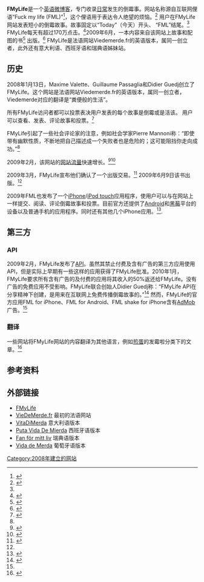 {{Infobox website
| name           = Fmylife
| logo           = FML Logo.svg
| url            = {{url|http://www.fmylife.com}}
| alexa          = 5587
| type           = [[微博客|微博客]]
| language       = 法语、英语、意大利语、西班牙语和瑞典语
| owner          = Maxime Valette
| author         = Guillaume Passaglia和Didier Guedj
| launch_date    = {{start date and age|2008|1}}
| current_status = 活跃
}}
'''FMyLife'''是一个[[英语|英语]][[微博客|微博客]]，专门收录[[日常生活活动|日常]]发生的倒霉事。网站名称源自互联网俚语“Fuck my life (FML)”<ref name="FAQ">{{cite web | url=http://www.fmylife.com/faq | title=FML: Frequently asked questions | accessdate=2011-02-13 | deadurl=yes | archiveurl=https://web.archive.org/web/20110606024809/http://www.fmylife.com/faq | archivedate=2011-06-06 }}</ref>，这个俚语用于表达令人绝望的烦恼。<ref name="FML">{{cite web | url=http://en.wiktionary.org/wiki/FML | title=FML - Wiktionary | accessdate=2011-02-13 | archive-date=2011-05-14 | archive-url=https://web.archive.org/web/20110514155519/http://en.wiktionary.org/wiki/FML | dead-url=no }}</ref> 用户在FMyLife网站发表短小的倒霉故事。故事固定以“Today”（今天）开头、 “FML”结尾。<ref name="FAQ" />
FMyLife每天有超过170万点击。<ref>{{cite news|url=http://www.boston.com/lifestyle/articles/2009/05/30/the_culture_of_failure_thrives_on_the_web/|title=The culture of failure|last=Aucoin|first=Don|date=2009-05-30|publisher=Boston Globe|accessdate=2009-08-05|archive-date=2009-06-03|archive-url=https://web.archive.org/web/20090603154421/http://www.boston.com/lifestyle/articles/2009/05/30/the_culture_of_failure_thrives_on_the_web/|dead-url=no}}</ref>2009年6月，一本内容来自该网站上故事和配图的书<ref name="book">{{cite web|url=http://www.fmylife.com/blog/50|title=FMyLife, the book!|date=2009-05-17|publisher=FMyLife|accessdate=2009-08-05|deadurl=yes|archiveurl=https://web.archive.org/web/20090804115001/http://www.fmylife.com/blog/50|archivedate=2009-08-04}}</ref> 出版。<ref name="book-release">{{cite web|url=http://www.fmylife.com/blog/99|title=The book is now available|date=2009-06-09|publisher=FMyLife|accessdate=2009-08-05|deadurl=yes|archiveurl=https://web.archive.org/web/20090801140739/http://www.fmylife.com/blog/99|archivedate=2009-08-01}}</ref> FMyLife是法语网站Viedemerde.fr的英语版本，属同一创立者，此外还有意大利语、西班牙语和瑞典语姊妹站。

== 历史 ==
2008年1月13日，Maxime Valette、Guillaume Passaglia和Didier Guedj创立了FMyLife。这个网站是法语网站Viedemerde.fr的英语版本，属同一创立者，Viedemerde对应的翻译是“粪便般的生活”。

所有FMyLife访问者都可以投票表决用户发表的每个故事是倒霉或是活该。 用户可以查看、发表、评论故事和投票。<ref name="timesonline">{{cite news|url=http://technology.timesonline.co.uk/tol/news/tech_and_web/the_web/article5854263.ece|title=French cash in on internet despair as depression builds across Atlantic|last=Bremner|first=Charles|coauthors=Marie Tourres|date=2009-03-06|publisher=Times Online|accessdate=2009-03-18 | location=London}}</ref>

FMyLife引起了一些社会评论家的注意，例如社会学家Pierre Mannoni称：“即使带有幽默性质，不断地把自己描述成一个失败者也是危险的；这可能阻挡你走向成功。”<ref name="timesonline" />

2009年2月，该网站的[[网站流量|网站流量]]快速增长。<ref>{{cite web|url=http://www.alexa.com/data/details/traffic_details/fmylife.com|title=FMylife.com - Traffic Details from Alexa|publisher=Alexa|accessdate=2009-03-18|archive-date=2019-10-16|archive-url=https://web.archive.org/web/20191016160118/https://twitter.com/Monika_Lind/status/1183008104922976257?lang=ja|dead-url=no}}</ref><ref>{{cite news|url=http://latimesblogs.latimes.com/technology/2009/02/fml-fmylife.html|title=FMyLife lets you sound off on everyday problems|last=Milian|first=Mark|date=2009-02-10|publisher=Los Angeles Times|accessdate=2009-03-18|archive-date=2009-03-08|archive-url=https://web.archive.org/web/20090308025319/http://latimesblogs.latimes.com/technology/2009/02/fml-fmylife.html|dead-url=no}}</ref>

2009年3月，FMyLife宣布他们确认了一个出版交易。<ref>{{cite news|url=http://www.businessinsider.com/f-my-life-gets-book-deal-2009-3|title='F*** My Life' Gets Book Deal|last=Carlson|first=Nicholas|date=2009-03-17|publisher=Business Insider|accessdate=2009-03-18|archive-date=2009-03-19|archive-url=https://web.archive.org/web/20090319033330/http://www.businessinsider.com/f-my-life-gets-book-deal-2009-3|dead-url=no}}</ref> 2009年6月9日该书出版。<ref name="book-release" />

2009年FML也发布了一个[[iPhone|iPhone]]/[[iPod_touch|iPod touch]]应用程序，使用户可以与在网站上一样提交、阅读、评论倒霉故事和投票。目前官方还提供了[[Android|Android]]和[[黑莓手机|黑莓]]平台的设备以及普通手机的应用程序。同时还有其他几个iPhone应用。<ref name="apps">{{cite web | url=http://www.fmylife.com/applications/official | title=FML: All official applications for mobile phone | accessdate=2010-08-18 | deadurl=yes | archiveurl=https://web.archive.org/web/20100823123433/http://www.fmylife.com/applications/official | archivedate=2010-08-23 }}</ref>.

== 第三方 ==
=== API ===
2009年2月，FMyLife发布了[[API|API]]。虽然其禁止付费及含有广告的第三方应用使用API，但是实际上早期有一些这样的应用获得了FMyLife批准。2010年1月，FMyLife要求所有含有广告的及付费的应用将其收入的50%返还给FMyLife。没有广告的免费应用不受影响。FMyLife联合创始人Didier Guedj称：“FMyLife API在分享精神下创建，是用来在互联网上免费传播倒霉故事的。”<ref name="api">{{cite web | url=http://techcrunch.com/2010/01/02/fmylife-api/ | title=FMyLife Starts Clamping Down On Its API, Has Some Developers Saying FML | accessdate=2011-02-13 | archive-date=2011-01-20 | archive-url=https://web.archive.org/web/20110120182217/http://techcrunch.com/2010/01/02/fmylife-api/ | dead-url=no }}</ref> 然而，FMyLife的官方应用FML for iPhone、FML for Android、FML shake for iPhone含有[[AdMob|AdMob]]广告。<ref name="apps" />

=== 翻译 ===
一些网站将FMyLife网站的内容翻译为其他语言，例如[[煎蛋_(网站)|煎蛋]]的发霉啦分类下的文章。<ref name="jandan">{{cite web | url=http://jandan.net/fml | title=[FML] 发霉啦 | accessdate=2011-02-13 | deadurl=yes | archiveurl=https://web.archive.org/web/20101218013140/http://jandan.net/fml | archivedate=2010-12-18 }}</ref>

== 参考资料 ==
{{reflist}}

== 外部链接 ==
*[http://www.fmylife.com/ FMyLife]{{Wayback|url=http://www.fmylife.com/ |date=20110214015144 }}
*[http://www.viedemerde.fr VieDeMerde.fr]{{Wayback|url=http://www.viedemerde.fr/ |date=20110223210534 }} 最初的法语网站
*[https://web.archive.org/web/20190526213138/http://www.vitadimerda.it/ VitaDiMerda] 意大利语版本
*[https://web.archive.org/web/20150227085234/http://putavidademierda.com/ Puta Vida De Mierda] 西班牙语版本
*[https://web.archive.org/web/20091207072835/http://www.fanformittliv.com/ Fan för mitt liv] 瑞典语版本
*[http://www.vidademerda.com.br/ Vida de Merda]{{Wayback|url=http://www.vidademerda.com.br/ |date=20110212204220 }} 葡萄牙语版本

[[Category:2008年建立的网站|Category:2008年建立的网站]]
